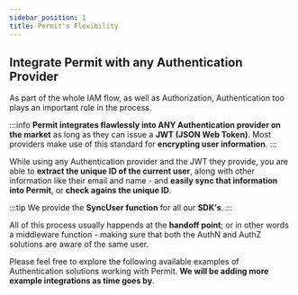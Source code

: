 ```yaml
---
sidebar_position: 1
title: Permit's Flexibility
---
```


## Integrate Permit with any Authentication Provider

As part of the whole IAM flow, as well as Authorization, Authentication too plays an important role in the process.

:::info
**Permit integrates flawlessly into ANY Authentication provider on the market** as long as they can issue a **JWT (JSON Web Token)**.
Most providers make use of this standard for **encrypting user information**.
:::

While using any Authentication provider and the JWT they provide, you are able to **extract the unique ID of the current user**, along
with other information like their email and name - and **easily sync that information into Permit**, or **check agains the unique ID**.

:::tip
We provide the **SyncUser function** for all our **SDK's**.
:::

All of this process usually happends at the **handoff point**; or in other words a middleware function - making sure that both the AuthN and AuthZ
solutions are aware of the same user.

Please feel free to explore the following available examples of Authentication solutions working with Permit. **We will be adding more
example integrations as time goes by**.
